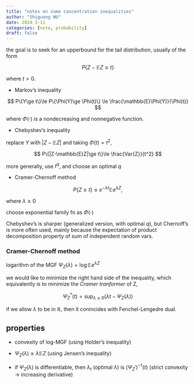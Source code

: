 ```yaml
---
title: "notes on some concentration inequalities"
author: "Shiguang WU"
date: 2024-3-11
categories: [note, probability]
draft: false
---
```


the goal is to seek for an upperbound for the tail distribution, usually of the form

$$
P\{Z-\mathbb{E}Z\ge t\}
$$

where $t\gt 0$.

- Markov's inequality

$$
P\{Y\ge t\}\le P\{\Phi(Y)\ge \Phi(t)\} \le \frac{\mathbb{E}\Phi(Y)}{\Phi(t)}
$$

where $\Phi(\cdot)$ is a nondecreasing and nonnegative function.

- Chebyshev's inequality

replace $Y$ with $|Z-\mathbb{E}Z|$ and taking $\Phi(t)=t^2$,

$$
P\{|Z-\mathbb{E}Z|\ge t\}\le \frac{Var{Z}}{t^2}
$$

more generally, use $t^q$, and choose an optimal $q$

- Cramer-Chernoff method

$$
P\{Z\ge t\}\le e^{-\lambda t}\mathbb{E}e^{\lambda Z},
$$

where $\lambda\ge0$

choose exponential family fn as $\Phi(\cdot)$

Chebyshev's is sharper (generalized version, with optimal $q$), but Chernoff's is more often used,
mainly because the expectation of product decomposition property of sum of independent random vars.

### Cramer-Chernoff method

logarithm of the MGF $\Psi_Z(\lambda)=\log \mathbb{E}e^{\lambda Z}$

we would like to minimize the right hand side of the inequality, which equivalently is to minimize the *Cramer tranformer* of Z,

$$
\Psi_Z^*(t)=\sup_{\lambda \le 0}(\lambda t-\Psi_Z(\lambda))
$$

if we allow $\lambda$ to be in $\mathbb{R}$, then it conincides with Fenchel-Lengedre dual.

::: {.callout-note}
# properties

- convexity of log-MGF (using Holder's inequality)

- $\Psi_Z(\lambda)\ge \lambda \mathbb{E}Z$ (using Jensen's inequality)

- if $\Psi_Z(\lambda)$ is differentiable, then $\lambda_t$ (optimal $\lambda$) is $(\Psi_Z')^{-1}(t)$ (strict convexity -> increasing derivative)
:::
